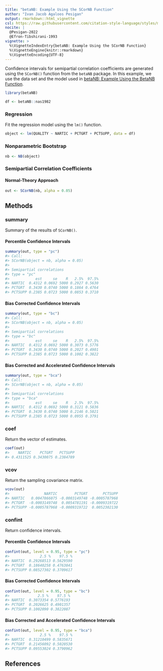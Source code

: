 ```yaml
---
title: "betaNB: Example Using the SCorNB Function"
author: "Ivan Jacob Agaloos Pesigan"
output: rmarkdown::html_vignette
csl: https://raw.githubusercontent.com/citation-style-language/styles/master/apa.csl
nocite: |
  @Pesigan-2022
  @Efron-Tibshirani-1993
vignette: >
  %\VignetteIndexEntry{betaNB: Example Using the SCorNB Function}
  %\VignetteEngine{knitr::rmarkdown}
  %\VignetteEncoding{UTF-8}
---
```




Confidence intervals for
semipartial correlation coefficients
are generated using
the `SCorNB()` function from the `betaNB` package.
In this example,
we use the data set and the model used in
[betaNB: Example Using the BetaNB Function](example-beta-nb.html).


``` r
library(betaNB)
```




``` r
df <- betaNB::nas1982
```

### Regression

Fit the regression model using the `lm()` function.


``` r
object <- lm(QUALITY ~ NARTIC + PCTGRT + PCTSUPP, data = df)
```

### Nonparametric Bootstrap


``` r
nb <- NB(object)
```

### Semipartial Correlation Coefficients

#### Normal-Theory Approach


``` r
out <- SCorNB(nb, alpha = 0.05)
```

## Methods

### summary

Summary of the results of `SCorNB()`.

#### Percentile Confidence Intervals


``` r
summary(out, type = "pc")
#> Call:
#> SCorNB(object = nb, alpha = 0.05)
#> 
#> Semipartial correlations
#> type = "pc"
#>            est     se    R   2.5%  97.5%
#> NARTIC  0.4312 0.0692 5000 0.2927 0.5630
#> PCTGRT  0.3430 0.0740 5000 0.1864 0.4764
#> PCTSUPP 0.2385 0.0723 5000 0.0853 0.3710
```

#### Bias Corrected Confidence Intervals


``` r
summary(out, type = "bc")
#> Call:
#> SCorNB(object = nb, alpha = 0.05)
#> 
#> Semipartial correlations
#> type = "bc"
#>            est     se    R   2.5%  97.5%
#> NARTIC  0.4312 0.0692 5000 0.3073 0.5776
#> PCTGRT  0.3430 0.0740 5000 0.2027 0.4901
#> PCTSUPP 0.2385 0.0723 5000 0.1002 0.3822
```

#### Bias Corrected and Accelerated Confidence Intervals


``` r
summary(out, type = "bca")
#> Call:
#> SCorNB(object = nb, alpha = 0.05)
#> 
#> Semipartial correlations
#> type = "bca"
#>            est     se    R   2.5%  97.5%
#> NARTIC  0.4312 0.0692 5000 0.3121 0.5836
#> PCTGRT  0.3430 0.0740 5000 0.2146 0.5021
#> PCTSUPP 0.2385 0.0723 5000 0.0955 0.3791
```

### coef

Return the vector of estimates.


``` r
coef(out)
#>    NARTIC    PCTGRT   PCTSUPP 
#> 0.4311525 0.3430075 0.2384789
```

### vcov

Return the sampling covariance matrix.


``` r
vcov(out)
#>                NARTIC        PCTGRT       PCTSUPP
#> NARTIC   0.0047866075 -0.0003149748 -0.0005787968
#> PCTGRT  -0.0003149748  0.0054781191 -0.0009319722
#> PCTSUPP -0.0005787968 -0.0009319722  0.0052302130
```

### confint

Return confidence intervals.

#### Percentile Confidence Intervals


``` r
confint(out, level = 0.95, type = "pc")
#>              2.5 %    97.5 %
#> NARTIC  0.29268513 0.5629590
#> PCTGRT  0.18640258 0.4763841
#> PCTSUPP 0.08527302 0.3709617
```

#### Bias Corrected Confidence Intervals


``` r
confint(out, level = 0.95, type = "bc")
#>             2.5 %    97.5 %
#> NARTIC  0.3073354 0.5776193
#> PCTGRT  0.2026625 0.4901357
#> PCTSUPP 0.1002090 0.3822087
```

#### Bias Corrected and Accelerated Confidence Intervals


``` r
confint(out, level = 0.95, type = "bca")
#>              2.5 %    97.5 %
#> NARTIC  0.31210499 0.5835671
#> PCTGRT  0.21456092 0.5020530
#> PCTSUPP 0.09553024 0.3790962
```

## References
